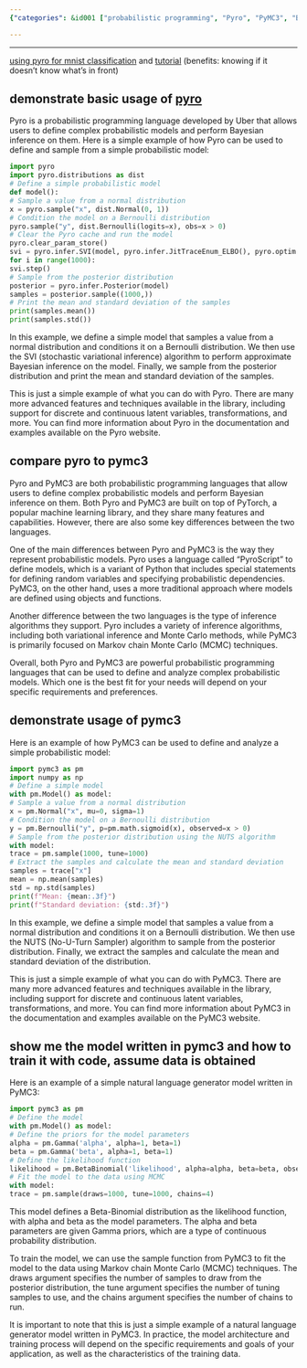 ```yaml
---
{"categories": &id001 ["probabilistic programming", "Pyro", "PyMC3", "Beta-Binomial likelihoods", "MCMC techniques", "Gamma priors", "model creation"], "category": "Probabilistic Programming", "date": "2022-12-18 19:35:17", "description": "Pyro and PyMC3 are programming languages designed for probabilistic programming. PyMC3, in particular, utilizes Beta-Binomial likelihoods, Markov Chain Monte Carlo (MCMC) techniques, and Gamma priors for creating models, sampling data, and calculating statistics.", "tags": *id001, "title": "Pyro And Pymc3 Basics"}

---
```


------

[using pyro for mnist classification](https://github.com/paraschopra/bayesian-neural-network-mnist) and [tutorial](https://towardsdatascience.com/making-your-neural-network-say-i-dont-know-bayesian-nns-using-pyro-and-pytorch-b1c24e6ab8cd) (benefits: knowing if it doesn't know what's in front)

## demonstrate basic usage of [pyro](http://pyro.ai/examples/intro_long.html)

Pyro is a probabilistic programming language developed by Uber that allows users to define complex probabilistic models and perform Bayesian inference on them. Here is a simple example of how Pyro can be used to define and sample from a simple probabilistic model:

```python
import pyro
import pyro.distributions as dist
# Define a simple probabilistic model
def model():
# Sample a value from a normal distribution
x = pyro.sample("x", dist.Normal(0, 1))
# Condition the model on a Bernoulli distribution
pyro.sample("y", dist.Bernoulli(logits=x), obs=x > 0)
# Clear the Pyro cache and run the model
pyro.clear_param_store()
svi = pyro.infer.SVI(model, pyro.infer.JitTraceEnum_ELBO(), pyro.optim.Adam({"lr": 0.01}))
for i in range(1000):
svi.step()
# Sample from the posterior distribution
posterior = pyro.infer.Posterior(model)
samples = posterior.sample((1000,))
# Print the mean and standard deviation of the samples
print(samples.mean())
print(samples.std())

```

In this example, we define a simple model that samples a value from a normal distribution and conditions it on a Bernoulli distribution. We then use the SVI (stochastic variational inference) algorithm to perform approximate Bayesian inference on the model. Finally, we sample from the posterior distribution and print the mean and standard deviation of the samples.

This is just a simple example of what you can do with Pyro. There are many more advanced features and techniques available in the library, including support for discrete and continuous latent variables, transformations, and more. You can find more information about Pyro in the documentation and examples available on the Pyro website.

## compare pyro to pymc3

Pyro and PyMC3 are both probabilistic programming languages that allow users to define complex probabilistic models and perform Bayesian inference on them. Both Pyro and PyMC3 are built on top of PyTorch, a popular machine learning library, and they share many features and capabilities. However, there are also some key differences between the two languages.

One of the main differences between Pyro and PyMC3 is the way they represent probabilistic models. Pyro uses a language called "PyroScript" to define models, which is a variant of Python that includes special statements for defining random variables and specifying probabilistic dependencies. PyMC3, on the other hand, uses a more traditional approach where models are defined using objects and functions.

Another difference between the two languages is the type of inference algorithms they support. Pyro includes a variety of inference algorithms, including both variational inference and Monte Carlo methods, while PyMC3 is primarily focused on Markov chain Monte Carlo (MCMC) techniques.

Overall, both Pyro and PyMC3 are powerful probabilistic programming languages that can be used to define and analyze complex probabilistic models. Which one is the best fit for your needs will depend on your specific requirements and preferences.

## demonstrate usage of pymc3

Here is an example of how PyMC3 can be used to define and analyze a simple probabilistic model:

```python
import pymc3 as pm
import numpy as np
# Define a simple model
with pm.Model() as model:
# Sample a value from a normal distribution
x = pm.Normal("x", mu=0, sigma=1)
# Condition the model on a Bernoulli distribution
y = pm.Bernoulli("y", p=pm.math.sigmoid(x), observed=x > 0)
# Sample from the posterior distribution using the NUTS algorithm
with model:
trace = pm.sample(1000, tune=1000)
# Extract the samples and calculate the mean and standard deviation
samples = trace["x"]
mean = np.mean(samples)
std = np.std(samples)
print(f"Mean: {mean:.3f}")
print(f"Standard deviation: {std:.3f}")

```

In this example, we define a simple model that samples a value from a normal distribution and conditions it on a Bernoulli distribution. We then use the NUTS (No-U-Turn Sampler) algorithm to sample from the posterior distribution. Finally, we extract the samples and calculate the mean and standard deviation of the distribution.

This is just a simple example of what you can do with PyMC3. There are many more advanced features and techniques available in the library, including support for discrete and continuous latent variables, transformations, and more. You can find more information about PyMC3 in the documentation and examples available on the PyMC3 website.

## show me the model written in pymc3 and how to train it with code, assume data is obtained

Here is an example of a simple natural language generator model written in PyMC3:

```python
import pymc3 as pm
# Define the model
with pm.Model() as model:
# Define the priors for the model parameters
alpha = pm.Gamma('alpha', alpha=1, beta=1)
beta = pm.Gamma('beta', alpha=1, beta=1)
# Define the likelihood function
likelihood = pm.BetaBinomial('likelihood', alpha=alpha, beta=beta, observed=data)
# Fit the model to the data using MCMC
with model:
trace = pm.sample(draws=1000, tune=1000, chains=4)

```

This model defines a Beta-Binomial distribution as the likelihood function, with alpha and beta as the model parameters. The alpha and beta parameters are given Gamma priors, which are a type of continuous probability distribution.

To train the model, we can use the sample function from PyMC3 to fit the model to the data using Markov chain Monte Carlo (MCMC) techniques. The draws argument specifies the number of samples to draw from the posterior distribution, the tune argument specifies the number of tuning samples to use, and the chains argument specifies the number of chains to run.

It is important to note that this is just a simple example of a natural language generator model written in PyMC3. In practice, the model architecture and training process will depend on the specific requirements and goals of your application, as well as the characteristics of the training data.


